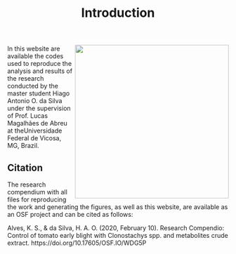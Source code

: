 % Introduction

<img src = "figs/eff_comparison.png" width = 350px align = right> In this website are available the codes used to reproduce the analysis and results of the research conducted by the master student Hiago Antonio O. da Silva under the supervision of Prof. Lucas Magalhães de Abreu at theUniversidade Federal de Vicosa, MG, Brazil.

  

## Citation

The research compendium with all files for reproducing the work and generating the figures, as well as this website, are available as an OSF project and can be cited as follows:

Alves, K. S., & da Silva, H. A. O. (2020, February 10). Research Compendio: Control of tomato early blight with Clonostachys spp. and metabolites crude extract. https://doi.org/10.17605/OSF.IO/WDG5P



